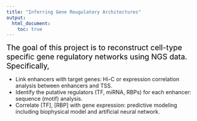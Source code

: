 ```yaml
---
title: "Inferring Gene Reugulatory Architectures"
output:
  html_document:
    toc: true
---
```


<span style="color:black; font-size:1.4em;">The goal of this project is to reconstruct cell-type specific gene regulatory networks using NGS data. Specifically,</span>

*  Link enhancers with target genes: Hi-C or expression correlation analysis between enhancers and TSS.
*  Identify the putative regulators (TF, miRNA, RBPs) for each enhancer: sequence (motif) analysis. 
*  Correlate [TF], [RBP] with gene expression: predictive modeling including biophysical model and artificial neural network.
